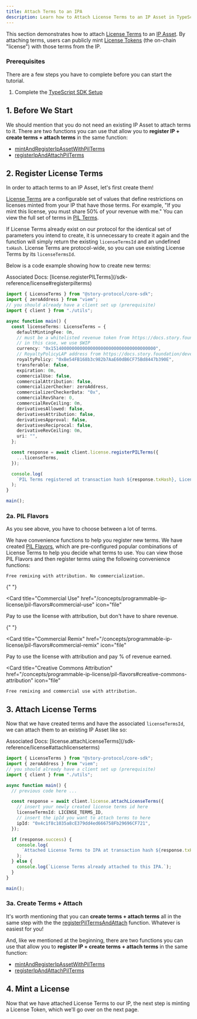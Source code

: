 ```yaml
---
title: Attach Terms to an IPA
description: Learn how to Attach License Terms to an IP Asset in TypeScript.
---
```


This section demonstrates how to attach [License Terms](/concepts/licensing-module/license-terms) to an [IP Asset](/concepts/ip-asset). By attaching terms, users can publicly mint [License Tokens](/concepts/licensing-module/license-token) (the on-chain "license") with those terms from the IP.

### Prerequisites

There are a few steps you have to complete before you can start the tutorial.

1. Complete the [TypeScript SDK Setup](/developers/typescript-sdk/setup)

## 1. Before We Start

We should mention that you do not need an existing IP Asset to attach terms to it. There are two functions you can use that allow you to **register IP + create terms + attach terms** in the same function:

- [mintAndRegisterIpAssetWithPilTerms](/sdk-reference/ipasset#mintandregisteripassetwithpilterms)
- [registerIpAndAttachPilTerms](/sdk-reference/ipasset#registeripandattachpilterms)

## 2. Register License Terms

In order to attach terms to an IP Asset, let's first create them!

[License Terms](/concepts/licensing-module/license-terms) are a configurable set of values that define restrictions on licenses minted from your IP that have those terms. For example, "If you mint this license, you must share 50% of your revenue with me." You can view the full set of terms in [PIL Terms](/concepts/programmable-ip-license/pil-terms).

<Note>

If License Terms already exist on our protocol for the identical set of parameters you intend to create, it is unnecessary to create it again and the function will simply return the existing `licenseTermsId` and an undefined `txHash`. License Terms are protocol-wide, so you can use existing License Terms by its `licenseTermsId`.

</Note>

Below is a code example showing how to create new terms:

<Info>
  Associated Docs:
  [license.registerPILTerms](/sdk-reference/license#registerpilterms)
</Info>

```typescript main.ts
import { LicenseTerms } from "@story-protocol/core-sdk";
import { zeroAddress } from "viem";
// you should already have a client set up (prerequisite)
import { client } from "./utils";

async function main() {
  const licenseTerms: LicenseTerms = {
    defaultMintingFee: 0n,
    // must be a whitelisted revenue token from https://docs.story.foundation/developers/deployed-smart-contracts
    // in this case, we use $WIP
    currency: "0x1514000000000000000000000000000000000000",
    // RoyaltyPolicyLAP address from https://docs.story.foundation/developers/deployed-smart-contracts
    royaltyPolicy: "0xBe54FB168b3c982b7AaE60dB6CF75Bd8447b390E",
    transferable: false,
    expiration: 0n,
    commercialUse: false,
    commercialAttribution: false,
    commercializerChecker: zeroAddress,
    commercializerCheckerData: "0x",
    commercialRevShare: 0,
    commercialRevCeiling: 0n,
    derivativesAllowed: false,
    derivativesAttribution: false,
    derivativesApproval: false,
    derivativesReciprocal: false,
    derivativeRevCeiling: 0n,
    uri: "",
  };

  const response = await client.license.registerPILTerms({
    ...licenseTerms,
  });

  console.log(
    `PIL Terms registered at transaction hash ${response.txHash}, License Terms ID: ${response.licenseTermsId}`
  );
}

main();
```

### 2a. PIL Flavors

As you see above, you have to choose between a lot of terms.

We have convenience functions to help you register new terms. We have created [PIL Flavors](/concepts/programmable-ip-license/pil-flavors), which are pre-configured popular combinations of License Terms to help you decide what terms to use. You can view those PIL Flavors and then register terms using the following convenience functions:

<CardGroup cols={4}>
  <Card
    title="Non-Commercial Social Remixing"
    href="/concepts/programmable-ip-license/pil-flavors#non-commercial-social-remixing"
    icon="file"
    
    
  >
    Free remixing with attribution. No commercialization.
  </Card>

{" "}

<Card
  title="Commercial Use"
  href="/concepts/programmable-ip-license/pil-flavors#commercial-use"
  icon="file"
>
  Pay to use the license with attribution, but don't have to share revenue.
</Card>

{" "}

<Card
  title="Commercial Remix"
  href="/concepts/programmable-ip-license/pil-flavors#commercial-remix"
  icon="file"
>
  Pay to use the license with attribution and pay % of revenue earned.
</Card>

  <Card
    title="Creative Commons Attribution"
    href="/concepts/programmable-ip-license/pil-flavors#creative-commons-attribution"
    icon="file"
    
    
  >
    Free remixing and commercial use with attribution.
  </Card>
</CardGroup>

## 3. Attach License Terms

Now that we have created terms and have the associated `licenseTermsId`, we can attach them to an existing IP Asset like so:

<Info>
  Associated Docs:
  [license.attachLicenseTerms](/sdk-reference/license#attachlicenseterms)
</Info>

```typescript main.ts
import { LicenseTerms } from "@story-protocol/core-sdk";
import { zeroAddress } from "viem";
// you should already have a client set up (prerequisite)
import { client } from "./utils";

async function main() {
  // previous code here ...

  const response = await client.license.attachLicenseTerms({
    // insert your newly created license terms id here
    licenseTermsId: LICENSE_TERMS_ID,
    // insert the ipId you want to attach terms to here
    ipId: "0x4c1f8c1035a8cE379dd4ed666758Fb29696CF721",
  });

  if (response.success) {
    console.log(
      `Attached License Terms to IPA at transaction hash ${response.txHash}.`
    );
  } else {
    console.log(`License Terms already attached to this IPA.`);
  }
}

main();
```

### 3a. Create Terms + Attach

It's worth mentioning that you can **create terms + attach terms** all in the same step with the the [registerPilTermsAndAttach](/sdk-reference/ipasset#registerpiltermsandattach) function. Whatever is easiest for you!

And, like we mentioned at the beginning, there are two functions you can use that allow you to **register IP + create terms + attach terms** in the same function:

- [mintAndRegisterIpAssetWithPilTerms](/sdk-reference/ipasset#mintandregisteripassetwithpilterms)
- [registerIpAndAttachPilTerms](/sdk-reference/ipasset#registeripandattachpilterms)

## 4. Mint a License

Now that we have attached License Terms to our IP, the next step is minting a License Token, which we'll go over on the next page.
